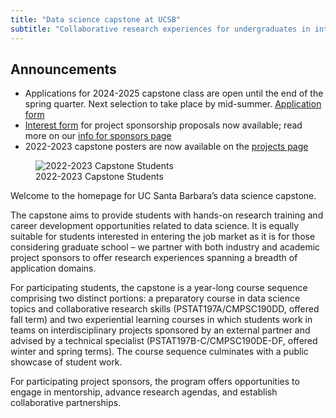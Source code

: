 ```yaml
---
title: "Data science capstone at UCSB"
subtitle: "Collaborative research experiences for undergraduates in interdisciplinary data science, computational science, and statistics"
---
```


::: callout-note
## Announcements


-   Applications for 2024-2025 capstone class are open until the end of the spring quarter. Next selection to take place by mid-summer.  [Application form](https://forms.gle/LtDagHXchn5W97pS6)
-   [Interest form](https://forms.gle/kD9v9sJ5V2XxNF9N6) for project sponsorship proposals now available; read more on our [info for sponsors page](info-for-sponsors.qmd)
-   2022-2023 capstone posters are now available on the [projects page](projects/projects-22-23.qmd)
:::

![2022-2023 Capstone Students](img/2023-group-photo.jpg)

Welcome to the homepage for UC Santa Barbara's data science capstone.

The capstone aims to provide students with hands-on research training and career development opportunities related to data science. It is equally suitable for students interested in entering the job market as it is for those considering graduate school -- we partner with both industry and academic project sponsors to offer research experiences spanning a breadth of application domains.

For participating students, the capstone is a year-long course sequence comprising two distinct portions: a preparatory course in data science topics and collaborative research skills (PSTAT197A/CMPSC190DD, offered fall term) and two experiential learning courses in which students work in teams on interdisciplinary projects sponsored by an external partner and advised by a technical specialist (PSTAT197B-C/CMPSC190DE-DF, offered winter and spring terms). The course sequence culminates with a public showcase of student work.

For participating project sponsors, the program offers opportunities to engage in mentorship, advance research agendas, and establish collaborative partnerships.
